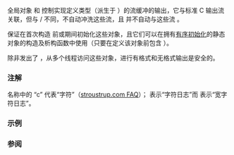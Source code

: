 {{cpp/title|clog|wclog}}
{{cpp/io/basic_ostream/navbar}}
{{dcl begin}}
{{dcl header|iostream}}
{{dcl|num=1|
extern std::ostream clog;
}}
{{dcl|num=2|
extern std::wostream wclog;
}}
{{dcl end}}

全局对象 {{tt|std::clog}} 和 {{tt|std::wclog}} 控制实现定义类型（派生于 {{lc|std::streambuf}}）的流缓冲的输出，它与标准 C 输出流 {{lc|stderr}} 关联，但与 {{lc|std::cerr}}/{{lc|std::wcerr}} 不同，不自动冲洗这些流，且 {{tt|cout}} 并不自动与这些流 {{tt|tie()}}。

保证在首次构造 {{lc|std::ios_base::Init}} 前或期间初始化这些对象，且它们可以在拥有[[cpp/language/initialization#非局部变量|有序初始化]]的静态对象的构造及析构函数中使用（只要在定义该对象前包含 {{header|iostream}}）。

除非发出了 {{c|sync_with_stdio(false)}}，从多个线程访问这些对象，进行有格式和无格式输出是安全的。

===注解===
名称中的 “c” 代表“字符”（[http://www.stroustrup.com/bs_faq2.html#cout stroustrup.com FAQ]）；{{tt|clog}} 表示“字符日志”而 {{tt|wclog}} 表示“宽字符日志”。

===示例===
{{example
|code=
#include &lt;iostream&gt;

struct Foo
{
    int n;
    Foo()
    {
        std::clog &lt;&lt; "构造函数\n";
    }
    ~Foo()
    {
        std::clog &lt;&lt; "析构函数\n";
    }
};

Foo f; // 静态对象

int main()
{
    std::clog &lt;&lt; "main 函数\n";
}
|output=
构造函数
main 函数
析构函数
}}

===参阅===
{{dsc begin}}
{{dsc inc|cpp/io/ios_base/dsc Init}}
{{dsc inc|cpp/io/dsc cerr}}
{{dsc inc|cpp/io/dsc cout}}
{{dsc inc|cpp/io/c/dsc std streams}}
{{dsc end}}

{{langlinks|de|en|es|fr|it|ja|pt|ru}}